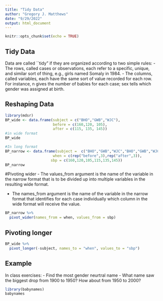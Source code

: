 ```yaml
---
title: "Tidy Data"
author: "Gregory J. Matthews"
date: "9/29/2022"
output: html_document
---
```


```r
knitr::opts_chunk$set(echo = TRUE)
```

## Tidy Data

Data are called ``tidy" if they are organized according to two simple rules: 
 - The rows, called cases or observations, each refer to a specific, unique, and similar sort of thing, e.g., girls named Somaly in 1984.
 - The columns, called variables, each have the same sort of value recorded for each row. For instance, n gives the number of babies for each case; sex tells which gender was assigned at birth.
 
## Reshaping Data
```r
library(mdsr)
BP_wide <- data.frame(subject = c("BHO","GWB","WJC"),
                      before = c(160,120, 105),
                      after = c(115, 135, 145))
#in wide format
BP_wide
```

```r
#In long format
BP_narrow <- data.frame(subject =  c("BHO","GWB","WJC","BHO","GWB","WJC"),
                      when = c(rep("before",3),rep("after",3)),
                     sbp = c(160,120,105,115,135,145))
BP_narrow                
```


#Pivoting wider
- The values_from argument is the name of the variable in the narrow format that is to be divided up into multiple variables in the resulting wide format. 

- The names_from argument is the name of the variable in the narrow format that identifies for each case individually which column in the wide format will receive the value.
```r
BP_narrow %>% 
  pivot_wider(names_from = when, values_from = sbp)
```

## Pivoting longer
```r
BP_wide %>% 
  pivot_longer(-subject, names_to = "when", values_to = "sbp")
```


## Example 
In class exercises: 
 - Find the most gender neurtral name
 - What name saw the biggest drop from 1900 to 1950?  How about from 1950 to 2000?  
```r

library(babynames)
babynames

```




